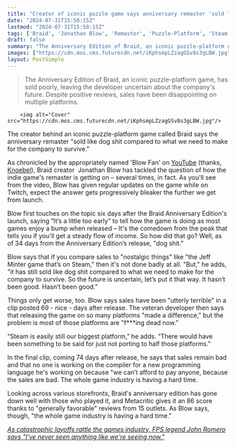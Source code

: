```yaml
---
title: "Creator of iconic puzzle game says anniversary remaster 'sold like dog s**t,' and now his company 'can't afford to pay anyone'"
date: "2024-07-31T15:50:15Z"
lastmod: "2024-07-31T15:50:15Z"
tags: ['Braid', 'Jonathan Blow', 'Remaster', 'Puzzle-Platform', 'Steam']
draft: false
summary: "The Anniversary Edition of Braid, an iconic puzzle-platform game, has sold poorly, leaving the developer uncertain about the company's future. Despite positive reviews, sales have been disappointing on multiple platforms."
images: ["https://cdn.mos.cms.futurecdn.net/iKphsmpLZzagGSv8s3gLBW.jpg"]
layout: PostSimple
---
```

> The Anniversary Edition of Braid, an iconic puzzle-platform game, has sold poorly, leaving the developer uncertain about the company's future. Despite positive reviews, sales have been disappointing on multiple platforms.


        <img alt="Cover" src="https://cdn.mos.cms.futurecdn.net/iKphsmpLZzagGSv8s3gLBW.jpg"/>
        
The creator behind an iconic puzzle-platform game called Braid says the anniversary remaster "sold like dog shit compared to what we need to make for the company to survive." 

As chronicled by the appropriately named 'Blow Fan' on [YouTube](https://www.gamesradar.com/tag/youtube/) (thanks, [Knoebel](https://x.com/Knoebelbroet/status/1818404218426056719)), Braid creator  Jonathan Blow has tackled the question of how the indie game's remaster is getting on – several times, in fact. As you'll see from the video, Blow has given regular updates on the game while on Twitch, expect the answer gets progressively bleaker the further we get from launch. 

Blow first touches on the topic six days after the Braid Anniversary Edition's launch, saying “It’s a little too early” to tell how the game is doing as most games enjoy a bump when released – It's the comedown from the peak that tells you if you'll get a steady flow of income. So how did that go? Well, as of 34 days from the Anniversary Edition’s release, "dog shit."

Blow says that if you compare sales to "nostalgic things" like "the Jeff Minter game that’s on Steam," then it's not done badly at all. "But," he adds, "it has still sold like dog shit compared to what we need to make for the company to survive. So the future is uncertain, let’s put it that way. It hasn’t been good. Hasn’t been good.”

Things only get worse, too. Blow says sales have been "utterly terrible" in a clip posted 69 - nice - days after release. The veteran developer then says that releasing the game on so many platforms "made a difference," but the problem is most of those platforms are "f***ing dead now.”

“Steam is easily still our biggest platform,” he adds. “There would have been something to be said for just not porting to half those platforms."

In the final clip, coming 74 days after release, he says that sales remain bad and that no one is working on the compiler for a new programming language he's working on because "we can’t afford to pay anyone, because the sales are bad. The whole game industry is having a hard time.

Looking across various storefronts, Braid's anniversary edition has gone down well with those who played it, and Metacritic gives it an 86 score thanks to "generally favorable" reviews from 15 outlets. As Blow says, though, "the whole game industry is having a hard time."

[<em>As catastrophic layoffs rattle the games industry, FPS legend John Romero says "I've never seen anything like we're seeing now."</em>](https://www.gamesradar.com/as-catastrophic-layoffs-rattle-the-games-industry-fps-legend-john-romero-says-ive-never-seen-anything-like-were-seeing-now/)
        